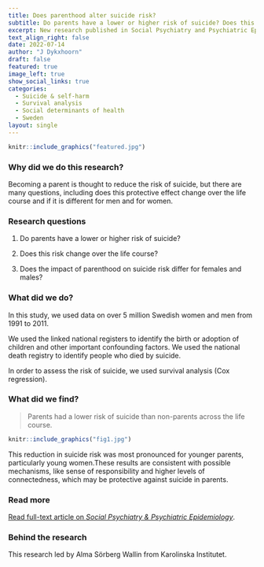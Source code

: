 ---
title: Does parenthood alter suicide risk? 
subtitle: Do parents have a lower or higher risk of suicide? Does this change over the life course? Is it different for females and males? 
excerpt: New research published in Social Psychiatry and Psychiatric Epidemiology 
text_align_right: false
date: 2022-07-14
author: "J Dykxhoorn"
draft: false
featured: true
image_left: true
show_social_links: true
categories: 
  - Suicide & self-harm
  - Survival analysis
  - Social determinants of health
  - Sweden
layout: single
---

```{r, echo=FALSE, out.width="75%", fig.align = 'center', fig.cap="From unsplash.com "}
knitr::include_graphics("featured.jpg")
```

### Why did we do this research?
Becoming a parent is thought to reduce the risk of suicide, but there are many questions, including does this protective effect change over the life course and if it is different for men and for women.

### Research questions

1.    Do parents have a lower or higher risk of suicide? 

2.    Does this risk change over the life course? 

3.    Does the impact of parenthood on suicide risk differ for females and males? 


### What did we do? 
In this study, we used data on over 5 million Swedish women and men from 1991 to 2011.

We used the linked national registers to identify the birth or adoption of children and other important confounding factors. We used the national death registry to identify people who died by suicide. 

In order to assess the risk of suicide, we used survival analysis (Cox regression).

### What did we find? 

>Parents had a lower risk of suicide than non-parents across the life course. 

```{r, echo=FALSE, out.width="75%", fig.align = 'center', fig.cap="Association between parenthood and suicide risk in women and men, by age"}
knitr::include_graphics("fig1.jpg")
```

This reduction in suicide risk was most pronounced for younger parents, particularly young women.These results are consistent with possible mechanisms, like sense of responsibility and higher levels of connectedness, which may be protective against suicide in parents.

### Read more

[Read full-text article on *Social Psychiatry & Psychiatric Epidemiology*](https://link.springer.com/article/10.1007/s00127-022-02321-y#). 


### Behind the research

This research led by Alma Sörberg Wallin from Karolinska Institutet.
